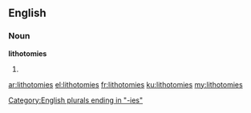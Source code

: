 ==English==
===Noun===
'''lithotomies'''

# {{plural of|lithotomy}}

[[Category:English plurals ending in "-ies"]]

[[ar:lithotomies]]
[[el:lithotomies]]
[[fr:lithotomies]]
[[ku:lithotomies]]
[[my:lithotomies]]